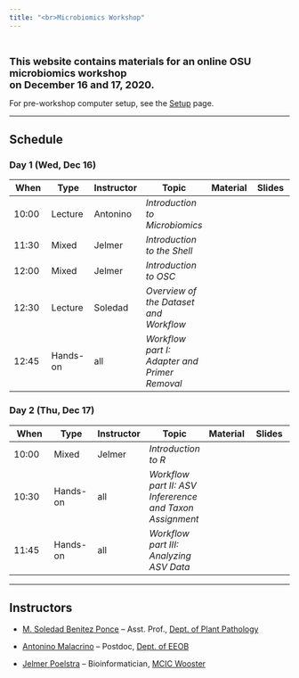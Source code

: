 ```yaml
---
title: "<br>Microbiomics Workshop"
---
```


<style>
.mytable table {
  width:75%;
}
</style>

<br>

<span style="font-size: 18px">**This website contains materials for an online
OSU microbiomics workshop<br>on December 16 and 17, 2020.**</span>

For pre-workshop computer setup, see the [Setup](00_setup.html) page.

----

## Schedule

### Day 1 (Wed, Dec 16)

<div class="mytable">

| When  | Type | Instructor | Topic | Material | Slides
|-|-|-|-|-|-|
| 10:00 | Lecture | Antonino | _Introduction to Microbiomics_ | <a href="01-microbiomics.html" target="_blank"><span style="color: #4b5357;"><i class="fas fa-book fa-lg"></i></span></a> | |
| 11:30 | Mixed | Jelmer | _Introduction to the Shell_ | <a href="02-shell.html" target="_blank"><span style="color: #4b5357;"><i class="fas fa-book fa-lg"></i></span></a> | <a href="slides/02-shell.html" target="_blank"><span style="color: #4b5357;"><i class="fas fa-desktop fa-lg"></i></span></a> |
| 12:00 | Mixed | Jelmer | _Introduction to OSC_ | <a href="03-OSC.html" target="_blank"><span style="color: #4b5357;"><i class="fas fa-book fa-lg"></i></span></a> | <a href="slides/03-OSC.html" target="_blank"><span style="color: #4b5357;"><i class="fas fa-desktop fa-lg"></i></span></a> |
| 12:30 | Lecture | Soledad | _Overview of the Dataset and Workflow_ | <a href="data-overview.html" target="_blank"><span style="color: #4b5357;"><i class="fas fa-book fa-lg"></i></span></a> | |
| 12:45 | Hands-on | all | _Workflow part I: Adapter and Primer Removal_ | <a href="04-preprocess-reads.html" target="_blank"><span style="color: #4b5357;"><i class="fas fa-book fa-lg"></i></span></a> | |


</mytable>

### Day 2 (Thu, Dec 17)

<div class="mytable">

| When  | Type | Instructor | Topic | Material | Slides
|-|-|-|-|-|-|
| 10:00 | Mixed | Jelmer | _Introduction to R_ | <a href="05-R.html" target="_blank"><span style="color: #4b5357;"><i class="fas fa-book fa-lg"></i></span></a> | |
| 10:30 | Hands-on | all | _Workflow part II: ASV Infererence and Taxon Assignment_ | <a href="06-reads-to-ASV.html" target="_blank"><span style="color: #4b5357;"><i class="fas fa-book fa-lg"></i></span></a> | |
| 11:45 | Hands-on | all | _Workflow part III: Analyzing ASV Data_ | <a href="07-ASV-analysis.html" target="_blank"><span style="color: #4b5357;"><i class="fas fa-book fa-lg"></i></span></a> | |

</mytable>

----

## Instructors

- [M. Soledad Benitez Ponce](benitezponce.1@osu.edu) -- Asst. Prof., [Dept. of Plant Pathology](https://plantpath.osu.edu/)

- [Antonino Malacrino](mailto:malacrino.1@osu.edu) -- Postdoc, [Dept. of EEOB](https://eeob.osu.edu/)

- [Jelmer Poelstra](mailto:poelstra.1@osu.edu) -- Bioinformatician, [MCIC Wooster](https://mcic.osu.edu)

<br> <br> <br>
